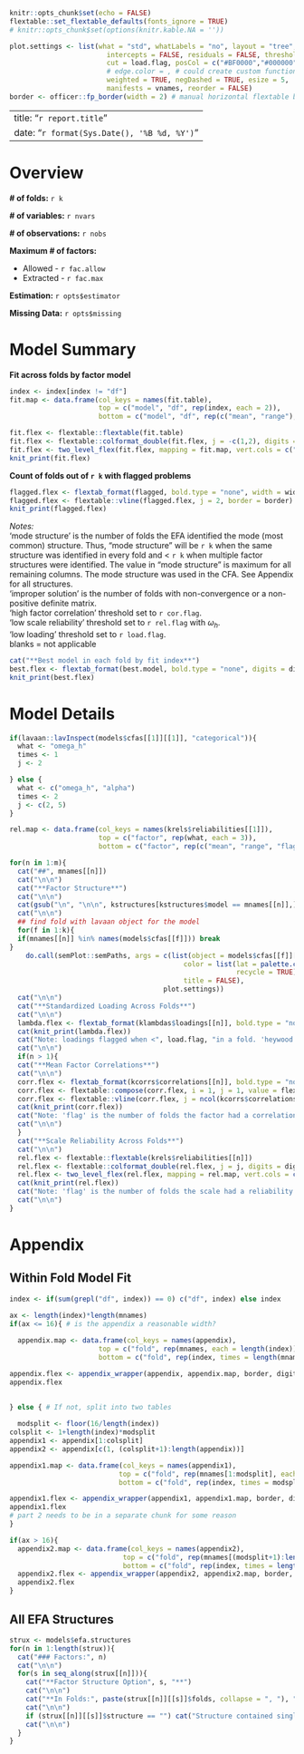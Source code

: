 
```r
knitr::opts_chunk$set(echo = FALSE)
flextable::set_flextable_defaults(fonts_ignore = TRUE)
# knitr::opts_chunk$set(options(knitr.kable.NA = ''))

plot.settings <- list(what = "std", whatLabels = "no", layout = "tree",
                        intercepts = FALSE, residuals = FALSE, thresholds = FALSE,
                        cut = load.flag, posCol = c("#BF0000","#000000"), fade = FALSE,
                        # edge.color = , # could create custom function to utilize this argument
                        weighted = TRUE, negDashed = TRUE, esize = 5,
                        manifests = vnames, reorder = FALSE)
border <- officer::fp_border(width = 2) # manual horizontal flextable border width

```

---
title: "`r report.title`"
date: "`r format(Sys.Date(), '%B %d, %Y')`"
---

\newpage

# Overview

**# of folds:** `r k`

**# of variables:** `r nvars`

**# of observations:** `r nobs`

**Maximum # of factors:**

 - Allowed - `r fac.allow`
 - Extracted - `r fac.max`
 
**Estimation:** `r opts$estimator`

**Missing Data:** `r opts$missing`

# Model Summary

**Fit across folds by factor model**

```r
index <- index[index != "df"] 
fit.map <- data.frame(col_keys = names(fit.table),
                      top = c("model", "df", rep(index, each = 2)),
                      bottom = c("model", "df", rep(c("mean", "range"), times = length(index))))

fit.flex <- flextable::flextable(fit.table)
fit.flex <- flextable::colformat_double(fit.flex, j = -c(1,2), digits = digits)
fit.flex <- two_level_flex(fit.flex, mapping = fit.map, vert.cols = c("model", "df"), border = border)
knit_print(fit.flex)
```


**Count of folds out of `r k` with flagged problems**

```r
flagged.flex <- flextab_format(flagged, bold.type = "none", width = width, digits = digits)
flagged.flex <- flextable::vline(flagged.flex, j = 2, border = border)
knit_print(flagged.flex)
```

*Notes:*  
'mode structure' is the number of folds the EFA identified the mode (most common) structure. Thus, "mode structure" will be `r k` when the same structure was identified in every fold and < `r k` when multiple factor structures were identified. The value in "mode structure" is maximum for all remaining columns. The mode structure was used in the CFA. See Appendix for all structures.  
'improper solution' is the number of folds with non-convergence or a non-positive definite matrix.  
'high factor correlation' threshold set to `r cor.flag`.  
'low scale reliability' threshold set to `r rel.flag` with $\omega_h$.  
'low loading' threshold set to `r load.flag`.  
blanks = not applicable  


```r
cat("**Best model in each fold by fit index**")
best.flex <- flextab_format(best.model, bold.type = "none", digits = digits)
knit_print(best.flex)
```


# Model Details

```r

if(lavaan::lavInspect(models$cfas[[1]][[1]], "categorical")){
  what <- "omega_h"
  times <- 1
  j <- 2

} else {
  what <- c("omega_h", "alpha")
  times <- 2
  j <- c(2, 5)
}

rel.map <- data.frame(col_keys = names(krels$reliabilities[[1]]),
                      top = c("factor", rep(what, each = 3)),
                      bottom = c("factor", rep(c("mean", "range", "flag"), times = times)))

for(n in 1:m){
  cat("##", mnames[[n]])
  cat("\n\n")
  cat("**Factor Structure**")
  cat("\n\n")
  cat(gsub("\n", "\n\n", kstructures[kstructures$model == mnames[[n]],]$structure))
  cat("\n\n")
  ## find fold with lavaan object for the model
  for(f in 1:k){
  if(mnames[[n]] %in% names(models$cfas[[f]])) break  
}
    do.call(semPlot::semPaths, args = c(list(object = models$cfas[[f]][[n]],
                                           color = list(lat = palette.colors(n = n + 1, palette = "Okabe-Ito",
                                                        recycle = TRUE)[-1]),
                                           title = FALSE),
                                      plot.settings))
  cat("\n\n")
  cat("**Standardized Loading Across Folds**")
  cat("\n\n")
  lambda.flex <- flextab_format(klambdas$loadings[[n]], bold.type = "none", digits = digits)
  cat(knit_print(lambda.flex))
  cat("Note: loadings flagged when <", load.flag, "in a fold. 'heywood flag' is the number of folds the variable's estimated residual variance was negative")
  cat("\n\n")
  if(n > 1){
  cat("**Mean Factor Correlations**")
  cat("\n\n")
  corr.flex <- flextab_format(kcorrs$correlations[[n]], bold.type = "none", digits = digits)
  corr.flex <- flextable::compose(corr.flex, i = 1, j = 1, value = flextable::as_paragraph(""), part = "header")
  corr.flex <- flextable::vline(corr.flex, j = ncol(kcorrs$correlations[[n]]) - 1, border = border)
  cat(knit_print(corr.flex))
  cat("Note: 'flag' is the number of folds the factor had a correlation >", cor.flag)
  cat("\n\n")
  }
  cat("**Scale Reliability Across Folds**")
  cat("\n\n")
  rel.flex <- flextable::flextable(krels$reliabilities[[n]])
  rel.flex <- flextable::colformat_double(rel.flex, j = j, digits = digits)
  rel.flex <- two_level_flex(rel.flex, mapping = rel.map, vert.cols = c("factor"), border = border)
  cat(knit_print(rel.flex))
  cat("Note: 'flag' is the number of folds the scale had a reliability <", rel.flag)
  cat("\n\n")
}

```

\newpage

# Appendix

## Within Fold Model Fit

```r
index <- if(sum(grepl("df", index)) == 0) c("df", index) else index

ax <- length(index)*length(mnames)
if(ax <= 16){ # is the appendix a reasonable width?
  
  appendix.map <- data.frame(col_keys = names(appendix),
                      top = c("fold", rep(mnames, each = length(index))),
                      bottom = c("fold", rep(index, times = length(mnames))))

appendix.flex <- appendix_wrapper(appendix, appendix.map, border, digits)
appendix.flex
  
  
} else { # If not, split into two tables 

  modsplit <- floor(16/length(index))
colsplit <- 1+length(index)*modsplit
appendix1 <- appendix[1:colsplit]
appendix2 <- appendix[c(1, (colsplit+1):length(appendix))]

appendix1.map <- data.frame(col_keys = names(appendix1),
                           top = c("fold", rep(mnames[1:modsplit], each = length(index))),
                           bottom = c("fold", rep(index, times = modsplit)))

appendix1.flex <- appendix_wrapper(appendix1, appendix1.map, border, digits)
appendix1.flex
# part 2 needs to be in a separate chunk for some reason
}
```

```r
if(ax > 16){ 
  appendix2.map <- data.frame(col_keys = names(appendix2),
                            top = c("fold", rep(mnames[(modsplit+1):length(mnames)], each = length(index))),
                            bottom = c("fold", rep(index, times = length(mnames) - modsplit)))
  appendix2.flex <- appendix_wrapper(appendix2, appendix2.map, border, digits)
  appendix2.flex
}
```


## All EFA Structures

```r
strux <- models$efa.structures
for(n in 1:length(strux)){
  cat("### Factors:", n)
  cat("\n\n")
  for(s in seq_along(strux[[n]])){
    cat("**Factor Structure Option", s, "**")
    cat("\n\n")
    cat("**In Folds:", paste(strux[[n]][[s]]$folds, collapse = ", "), "**")
    cat("\n\n")
    if (strux[[n]][[s]]$structure == "") cat("Structure contained single item factor") else cat(gsub("\n", "\n\n", strux[[n]][[s]]$structure))
    cat("\n\n")
  }
}

```

